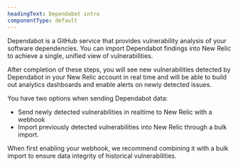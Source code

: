 ```yaml
---
headingText: Dependabot intro
componentType: default
---
```


Dependabot is a GitHub service that provides vulnerability analysis of your software dependencies. You can import Dependabot findings into New Relic to achieve a single, unified view of vulnerabilities.  

After completion of these steps, you will see new vulnerabilities detected by Dependabot in your New Relic account in real time and will be able to build out analytics dashboards and enable alerts on newly detected issues.

You have two options when sending Dependabot data:

- Send newly detected vulnerabilities in realtime to New Relic with a webhook
- Import previously detected vulnerabilities into New Relic through a bulk import.

When first enabling your webhook, we recommend combining it with a bulk import to ensure data integrity of historical vulnerabilities.



